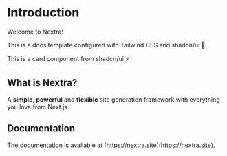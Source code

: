 
# Introduction

<Card className="mt-4">
 <CardHeader>
   <CardTitle className="flex items-center gap-2">
     <span className="icon-[lucide--home] w-6 h-6 mt-6"></span>
     Welcome to Nextra!
   </CardTitle>
 </CardHeader>
 <CardContent>
   <p>This is a docs template configured with Tailwind CSS and shadcn/ui 🚀</p>
   <p>This is a card component from shadcn/ui ⚡</p>
 </CardContent>
</Card>

## What is Nextra?

A **simple**, **powerful** and **flexible** site generation framework with everything you love from Next.js.

## Documentation

The documentation is available at [https://nextra.site](https://nextra.site).
